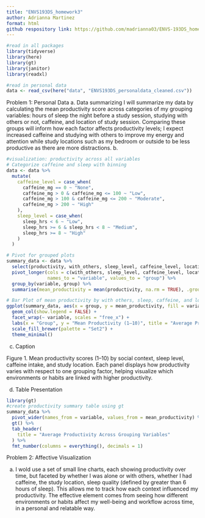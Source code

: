 ```yaml
---
title: "ENVS193DS_homework3"
author: Adrianna Martinez
format: html
github respository link: https://github.com/madrianna03/ENVS-193DS_homework-03.git
---
```

```r
#read in all packages
library(tidyverse)
library(here)
library(gt)
library(janitor)
library(readxl)

#read in personal data
data <- read_csv(here("data", "ENVS193DS_personaldata_cleaned.csv"))

```

Problem 1: Personal Data
a. Data summarizing
I will summarize my data by calculating the mean productivity score across categories of my grouping variables: hours of sleep the night before a study session, studying with others or not, caffeine, and location of study session. Comparing these groups will inform how each factor affects productivity levels; I expect increased caffeine and studying with others to improve my energy and attention while study locations such as my bedroom or outside to be less productive as there are more distractions. 
b. 
```r
#visualization: productivity across all variables
# Categorize caffeine and sleep with binning
data <- data %>%
  mutate(
    caffeine_level = case_when(
      caffeine_mg == 0 ~ "None",
      caffeine_mg > 0 & caffeine_mg <= 100 ~ "Low",
      caffeine_mg > 100 & caffeine_mg <= 200 ~ "Moderate",
      caffeine_mg > 200 ~ "High"
    ),
    sleep_level = case_when(
      sleep_hrs < 6 ~ "Low",
      sleep_hrs >= 6 & sleep_hrs < 8 ~ "Medium",
      sleep_hrs >= 8 ~ "High"
    )
  )

# Pivot for grouped plots
summary_data <- data %>%
  select(productivity, with_others, sleep_level, caffeine_level, location) %>%
  pivot_longer(cols = c(with_others, sleep_level, caffeine_level, location),
               names_to = "variable", values_to = "group") %>%
  group_by(variable, group) %>%
  summarise(mean_productivity = mean(productivity, na.rm = TRUE), .groups = "drop")

# Bar Plot of mean productivity by with others, sleep, caffeine, and location
ggplot(summary_data, aes(x = group, y = mean_productivity, fill = variable)) +
  geom_col(show.legend = FALSE) +
  facet_wrap(~ variable, scales = "free_x") +
  labs(x = "Group", y = "Mean Productivity (1–10)", title = "Average Productivity by Group") +
  scale_fill_brewer(palette = "Set2") +
  theme_minimal()
```
c. Caption

Figure 1. Mean productivity scores (1–10) by social context, sleep level, caffeine intake, and study location. Each panel displays how productivity varies with respect to one grouping factor, helping visualize which environments or habits are linked with higher productivity.

d. Table Presentation
```r
library(gt)
#create productivity summary table using gt
summary_data %>%
  pivot_wider(names_from = variable, values_from = mean_productivity) %>% 
  gt() %>%
  tab_header(
    title = "Average Productivity Across Grouping Variables"
  ) %>%
  fmt_number(columns = everything(), decimals = 1)
```
Problem 2: Affective Visualization

a. I wold use a set of small line charts, each showing productivity over time, but faceted by whether I was alone or with others, whether I had caffeine, the study location, sleep quality (defined by greater than 6 hours of sleep). This allows me to track how each context influenced my productivity. The effective element comes from seeing how different environments or habits affect my well-being and workflow across time, in a personal and relatable way. 
